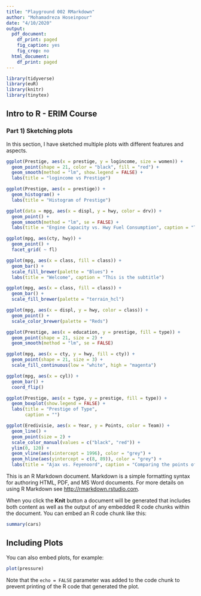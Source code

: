 ```yaml
---
title: "Playground 002 RMarkdown"
author: "Mohamadreza Hoseinpour"
date: "4/10/2020"
output:
  pdf_document:
    df_print: paged
    fig_caption: yes
    fig_crop: no
  html_document:
    df_print: paged
---
```


``` r
library(tidyverse)
library(euR)
library(knitr)
library(tinytex)
```

## Intro to R - ERIM Course

### Part 1) Sketching plots
In this section, I have sketched multiple plots with different features and aspects.
```r
ggplot(Prestige, aes(x = prestige, y = logincome, size = women)) +
  geom_point(shape = 21, color = "black", fill = "red") +
  geom_smooth(method = "lm", show.legend = FALSE) +
  labs(title = "logincome vs Prestige")

ggplot(Prestige, aes(x = prestige)) +
  geom_histogram() +
  labs(title = "Histogram of Prestige")

ggplot(data = mpg, aes(x = displ, y = hwy, color = drv)) +
  geom_point() +
  geom_smooth(method = "lm", se = FALSE) +
  labs(title = "Engine Capacity vs. Hwy Fuel Consumption", caption = "The relationship is illustrated among different differentials")

ggplot(mpg, aes(cty, hwy)) +
  geom_point() +
  facet_grid( ~ fl)

ggplot(mpg, aes(x = class, fill = class)) +
  geom_bar() +
  scale_fill_brewer(palette = "Blues") +
  labs(title = "Welcome", caption = "This is the subtitle")

ggplot(mpg, aes(x = class, fill = class)) +
  geom_bar() +
  scale_fill_brewer(palette = "terrain_hcl")

ggplot(mpg, aes(x = displ, y = hwy, color = class)) + 
  geom_point() +
  scale_color_brewer(palette = "Reds")

ggplot(Prestige, aes(x = education, y = prestige, fill = type)) + 
  geom_point(shape = 21, size = 2) + 
  geom_smooth(method = "lm", se = FALSE)

ggplot(mpg, aes(x = cty, y = hwy, fill = cty)) +
  geom_point(shape = 21, size = 3) +
  scale_fill_continuous(low = "white", high = "magenta")

ggplot(mpg, aes(x = cyl)) + 
  geom_bar() +
  coord_flip()

ggplot(Prestige, aes(x = type, y = prestige, fill = type)) +
  geom_boxplot(show.legend = FALSE) +
  labs(title = "Prestige of Type",
       caption = "")

ggplot(Eredivisie, aes(x = Year, y = Points, color = Team)) +
  geom_line() +
  geom_point(size = 2) +
  scale_color_manual(values = c("black", "red")) +
  ylim(0, 120) +
  geom_vline(aes(xintercept = 1996), color = "grey") +
  geom_hline(aes(yintercept = c(8, 89)), color = "grey") +
  labs(title = "Ajax vs. Feyenoord", caption = "Comparing the points of the two teams from year 1956 to 2016. A ylimit of (0-120) has been implemented.")
```


This is an R Markdown document. Markdown is a simple formatting syntax for authoring HTML, PDF, and MS Word documents. For more details on using R Markdown see <http://rmarkdown.rstudio.com>.

When you click the **Knit** button a document will be generated that includes both content as well as the output of any embedded R code chunks within the document. You can embed an R code chunk like this:

```r
summary(cars)
```

## Including Plots

You can also embed plots, for example:

```r
plot(pressure)
```

Note that the `echo = FALSE` parameter was added to the code chunk to prevent printing of the R code that generated the plot.
